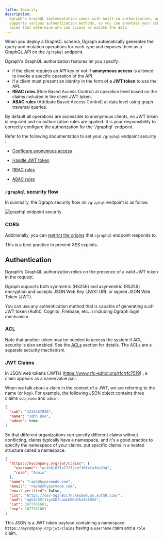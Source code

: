 ```yaml
---
title: Security
description:
  Dgraph's GraphQL implementation comes with built-in authorization, and
  supports various authentication methods, so you can annotate your schema with
  rules that determine who can access or mutate the data
---
```


When you deploy a GraphQL schema, Dgraph automatically generates the query and
mutation operations for each type and exposes them as a GraphQL API on the
`/graphql` endpoint.

Dgraph's GraphQL authorization features let you specify :

- if the client requires an API key or not if **anonymous access** is allowed to
  invoke a specific operation of the API.
- if a client must present an identity in the form of a **JWT token** to use the
  API.
- **RBAC rules** (Role Based Access Control) at operation level based on the
  claims included in the client JWT token.
- **ABAC rules** (Attribute Based Access Control) at data level using graph
  traversal queries.

<Note>
  By default all operations are accessible to anonymous clients, no JWT token is
  required and no authorization rules are applied. It is your responsibility to
  correctly configure the authorization for the `/graphql` endpoint.
</Note>

Refer to the following documentation to set your `/graphql` endpoint security :

- [Configure anonymous access](./anonymous-access)

- [Handle JWT token](./jwt)

- [RBAC rules](./rbac-rules)

- [ABAC rules](./graphtraversal-rules)

### `/graphql` security flow

In summary, the Dgraph security flow on `/graphql` endpoint is as follow:

![graphql endpoint security](/images/dgraph/graphql/RBAC.jpeg)

### CORS

Additionally, you can [restrict the origins](./cors) that `/graphql` endpoint
responds to.

This is a best practice to prevent XSS exploits.

## Authentication

Dgraph's GraphQL authorization relies on the presence of a valid JWT token in
the request.

Dgraph supports both symmetric (HS256) and asymmetric (RS256) encryption and
accepts JSON Web Key (JWK) URL or signed JSON Web Token (JWT).

You can use any authentication method that is capable of generating such JWT
token (Auth0, Cognito, Firebase, etc...) including Dgraph login mechanism.

### ACL

Note that another token may be needed to access the system if ACL security is
also enabled. See the [ACLs](/dgraph/enterprise/access-control-lists) section
for details. The ACLs are a separate security mechanism.

### JWT Claims

In JSON web tokens (JWTs) (https://www.rfc-editor.org/rfc/rfc7519) , a claim
appears as a name/value pair.

When we talk about a claim in the context of a JWT, we are referring to the name
(or key). For example, the following JSON object contains three claims `sub`,
`name` and `admin`:

```json
{
  "sub": "1234567890",
  "name": "John Doe",
  "admin": true
}
```

So that different organizations can specify different claims without
conflicting, claims typically have a namespace, and it's a good practice to
specify the namespace of your claims. put specific claims in a nested structure
called a namespace.

```json
{
  "https://mycompany.org/jwt/claims": {
    "username": "auth0|63fe77f32cef38f4fa3dab34",
    "role": "Admin"
  },
  "name": "raph@hypermode.com",
  "email": "raph@@hypermode.com",
  "email_verified": false,
  "iss": "https://dev-5q3n8cc7nckhu5w8.us.auth0.com/",
  "aud": "aqk1CSVtliyoXUfLaaLKSKUtkaIel6Vd",
  "iat": 1677705681,
  "exp": 1677741681
}
```

This JSON is a JWT token payload containing a namespace
`https://mycompany.org/jwt/claims` having a `username` claim and a `role` claim.
